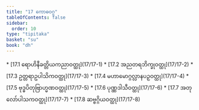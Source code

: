 ```yaml
---
title: "17 ကောဓဝဂ္ဂ"
tableOfContents: false
sidebar:
  order: 10
type: "tipitaka"
basket: "su"
book: "dh"
---
```



<DynamicBreadcrumb />



<TableOfContents book="dh" section="17">
* [17.1 ရောဟိနီခတ္တိယကညာဝတ္ထု](17/17-1)
* [17.2 အညတရဘိက္ခုဝတ္ထု](17/17-2)
* [17.3 ဥတ္တရာဥပါသိကဝတ္ထု](17/17-3)
* [17.4 မဟာမောဂ္ဂလ္လာနပဉှဝတ္ထု](17/17-4)
* [17.5 ဗုဒ္ဓပိတုဗြာဟ္မဏဝတ္ထု](17/17-5)
* [17.6 ပုဏ္ဏဒါသီဝတ္ထု](17/17-6)
* [17.7 အတုလော်ပါသကဝတ္ထု](17/17-7)
* [17.8 ဆဗ္ဗဂ္ဂိယဝတ္ထု](17/17-8)
</TableOfContents>
